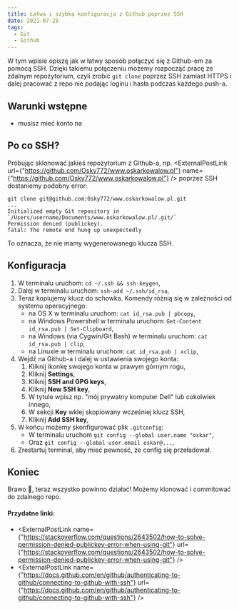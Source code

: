 ```yaml
---
title: Łatwa i szybka konfiguracja z Github poprzez SSH
date: 2021-07-28
tags:
  - Git
  - Github
---
```



W tym wpisie opiszę jak w łatwy sposób połączyć się z Github-em za pomocą SSH.
Dzięki takiemu połączeniu możemy rozpocząć pracę ze zdalnym repozytorium, czyli zrobić `git clone` poprzez SSH zamiast HTTPS i dalej pracować z repo nie podając loginu i hasła podczas każdego push-a.

## Warunki wstępne

- musisz mieć konto na 
 <ExternalPostLink name="Github" url="https://github.com" />

## Po co SSH?

Próbując sklonować jakieś repozytorium z Github-a, np. <ExternalPostLink url={"https://github.com/Osky772/www.oskarkowalow.pl"} name={"https://github.com/Osky772/www.oskarkowalow.pl"} /> poprzez SSH dostaniemy podobny error:

```shell
git clone git@github.com:Osky772/www.oskarkowalow.pl.git
...
Initialized empty Git repository in `/Users/username/Documents/www.oskarkowalow.pl/.git/`
Permission denied (publickey).
fatal: The remote end hung up unexpectedly
```

To oznacza, że nie mamy wygenerowanego klucza SSH.

## Konfiguracja

1. W terminalu uruchom: `cd ~/.ssh && ssh-keygen`,
2. Dalej w terminalu uruchom: `ssh-add ~/.ssh/id_rsa`,
3. Teraz kopiujemy klucz do schowka. Komendy różnią się w zależności od systemu operacyjnego:
    - na OS X w terminalu uruchom: `cat id_rsa.pub | pbcopy`,
    - na Windows Powershell w terminalu uruchom: `Get-Content id_rsa.pub | Set-Clipboard`,
    - na Windows (via Cygwin/Git Bash) w terminalu uruchom: `cat id_rsa.pub | clip`,
    - na Linuxie w terminalu uruchom: `cat id_rsa.pub | xclip`,
4. Wejdź na Github-a i dalej w ustawienia swojego konta:
    1. Kliknij ikonkę swojego konta w prawym górnym rogu,
    2. Kliknij **Settings**,
    3. Kliknij **SSH and GPG keys**,
    4. Kliknij **New SSH key**,
    5. W tytule wpisz np. "mój prywatny komputer Dell" lub cokolwiek innego,
    6. W sekcji **Key** wklej skopiowany wcześniej klucz SSH,
    7. Kliknij **Add SSH key**,
5. W końcu możemy skonfigurować plik `.gitconfig`:
    - W terminalu uruchom `git config --global user.name "oskar"`,
    - Oraz `git config --global user.email oskar@...`,
6. Zrestartuj terminal, aby mieć pewność, że config się przeładował.

## Koniec

Brawo 👏, teraz wszystko powinno działać! Możemy klonować i commitować do zdalnego repo.

#### Przydatne linki:
- <ExternalPostLink name={"https://stackoverflow.com/questions/2643502/how-to-solve-permission-denied-publickey-error-when-using-git"} url={"https://stackoverflow.com/questions/2643502/how-to-solve-permission-denied-publickey-error-when-using-git"} /> 
- <ExternalPostLink name={"https://docs.github.com/en/github/authenticating-to-github/connecting-to-github-with-ssh"} url={"https://docs.github.com/en/github/authenticating-to-github/connecting-to-github-with-ssh"} />

